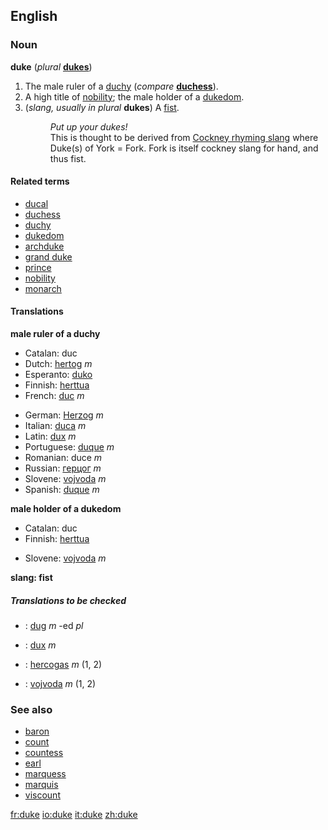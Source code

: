 {{see|Duke}}
==English==

===Noun===
'''duke''' (''plural'' '''[[dukes]]''')

#The male ruler of a [[duchy]] (''compare'' '''[[duchess]]''').
#A high title of [[nobility]]; the male holder of a [[dukedom]].
#(''slang, usually in plural'' '''dukes''') A [[fist]].
#:''Put up your dukes!'' 
#:This is thought to be derived from [[Wikipedia:Cockney rhyming slang|Cockney rhyming slang]] where Duke(s) of York = Fork. Fork is itself cockney slang for hand, and thus fist.
{{wikipedia}}

====Related terms====
*[[ducal]]
*[[duchess]]
*[[duchy]]
*[[dukedom]]
*[[archduke]]
*[[grand duke]]
*[[prince]]
*[[nobility]]
*[[monarch]]

====Translations====

'''male ruler of a duchy'''
{{top}}
*Catalan: duc
*Dutch: [[hertog]] ''m''
*Esperanto: [[duko]]
*Finnish: [[herttua]]
*French: [[duc]] ''m''
{{mid}}
*German: [[Herzog]] ''m''
*Italian: [[duca]] ''m''
*Latin: [[dux]] ''m''
*Portuguese: [[duque]] ''m''
*Romanian: duce ''m''
*Russian: [[герцог]] ''m''
*Slovene: [[vojvoda]] ''m''
*Spanish: [[duque]] ''m''

{{bottom}}

'''male holder of a dukedom'''
{{top}}
*Catalan: duc
*Finnish: [[herttua]]
{{mid}}
*Slovene: [[vojvoda]] ''m''
{{bottom}}

'''slang: fist'''
{{top}}
{{mid}}
{{bottom}}

=====Translations to be checked=====
<!--Remove this section once all of the translations below have been moved into the tables above.-->
{{checktrans}}

*{{ttbc|Breton}}: [[dug]] ''m'' -ed ''pl''
*{{ttbc|Latin}}: [[dux]] ''m''
*{{ttbc|Lithuanian}}: [[hercogas]] ''m'' (1, 2)
*{{ttbc|Slovene}}: [[vojvoda]] ''m'' (1, 2)

===See also===
*[[baron]]
*[[count]]
*[[countess]]
*[[earl]]
*[[marquess]]
*[[marquis]]
*[[viscount]]

[[fr:duke]]
[[io:duke]]
[[it:duke]]
[[zh:duke]]